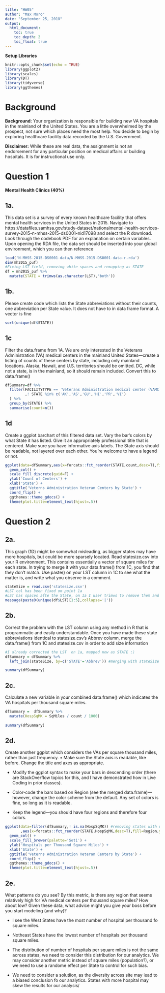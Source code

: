 ```yaml
---
title: "HW05"
author: "Max Moro"
date: "September 25, 2018"
output:
  html_document:
    toc: true
    toc_depth: 2
    toc_float: true
---
```


**Setup Libraries **

```r
knitr::opts_chunk$set(echo = TRUE)
library(ggplot2)
library(scales)
library(DT)
library(tidyverse)
library(ggthemes)
```

# Background

**Background:** Your organization is responsible for building new VA hospitals in the mainland of the United States. You are a little overwhelmed by the prospect, not sure which places need the most help. You decide to begin by exploring healthcare facility data recorded by the U.S. Government.

**Disclaimer:** While these are real data, the assignment is not an endorsement for any particular position on medical affairs or building hospitals. It is for instructional use only.

# Question 1 

**Mental Health Clinics (40%)**


## 1a.

This data set is a survey of every known healthcare facility that offers mental health services in the United States in 2015. Navigate to https://datafiles.samhsa.gov/study-dataset/nationalmental-health-services-survey-2015-n-mhss-2015-ds0001-nid17098 and select the R download. Look through the codebook PDF for an explanation on certain variables. Upon opening the RDA file, the data set should be inserted into your global environment, which you can then reference

```r
load('N-MHSS-2015-DS0001-data/N-MHSS-2015-DS0001-data-r.rda')
dim(mh2015_puf)
#Fixing LST field, removing white spaces and remapping as STATE
df = mh2015_puf %>%
  mutate(STATE = trimws(as.character(LST),'both'))
```

## 1b.

Please create code which lists the State abbreviations without their counts, one abbreviation per State value. It does not have to in data frame format. A vector is fine

```r
sort(unique(df$STATE))
```

## 1c

Filter the data.frame from 1A. We are only interested in the Veterans Administration (VA) medical centers in the mainland United States—create a listing of counts of these centers by state, including only mainland locations. Alaska, Hawaii, and U.S. territories should be omitted. DC, while not a state, is in the mainland, so it should remain included. Convert this to data.frame()


```r
dfSummary=df %>%
  filter(FACILITYTYPE == 'Veterans Administration medical center (VAMC) or other VA health care facility'
         ,! STATE %in% c('AK','AS','GU','HI','PR','VI')
  ) %>%
  group_by(STATE) %>%
  summarise(count=n())
```

## 1d

Create a ggplot barchart of this filtered data set. Vary the bar’s colors by what State it has listed. Give it an appropriately professional title that is centered. Make sure you have informative axis labels. The State axis should be readable, not layered over each other. You’re welcome to have a legend or not.

```r
ggplot(data=dfSummary,aes(x=forcats::fct_reorder(STATE,count,desc=T),fill=STATE,y=count)) +
  geom_col() +
  scale_fill_discrete(guid=F) +
  ylab('Count of Centers') +
  xlab('State') +
  ggtitle('Veterns Administration Veteran Centers by State') +
  coord_flip() +
  ggthemes::theme_gdocs() +
  theme(plot.title=element_text(hjust=.5))
```

# Question 2

## 2a.

This graph (1D) might be somewhat misleading, as bigger states may have more hospitals, but could be more sparsely located. Read statesize.csv into your R environment. This contains essentially a vector of square miles for each state. In trying to merge it with your data.frame() from 1C, you find that they don’t match. Use paste() on your LST column in 1C to see what the matter is, and write what you observe in a comment.

```r
stateSize = read.csv('statesize.csv')
#LST col has been fixed on point 1a
#LST has spaces afte the State, on 1a I user trimws to remove them and mapped the new value to STATE column
message(paste0(unique(df$LST)[1:5],collapse='|'))
```

## 2b.

Correct the problem with the LST column using any method in R that is programmatic and easily understandable. Once you have made these state abbreviations identical to statesize.csv’s Abbrev column, merge the data.frame() from 1C and statesize.csv in order to add size information

```r
#I already corrected the LST  on 1a, mapped now as STATE :)
dfSummary = dfSummary %>%
  left_join(stateSize, by=c('STATE'='Abbrev')) #merging with stateSize

summary(dfSummary)
```

## 2c.

Calculate a new variable in your combined data.frame() which indicates the VA hospitals per thousand square miles.

```r
dfSummary =  dfSummary %>%
  mutate(HospSqMK = SqMiles / count / 1000)  
  
summary(dfSummary)
```

## 2d.

Create another ggplot which considers the VAs per square thousand miles, rather than just frequency. • Make sure the State axis is readable, like before. Change the title and axes as appropriate.

- Modify the ggplot syntax to make your bars in descending order (there are StackOverflow topics for this, and I have demonstrated how in Live Coding in prior classes).

- Color-code the bars based on Region (see the merged data.frame)—however, change the color scheme from the default. Any set of colors is fine, so long as it is readable.

- Keep the legend—you should have four regions and therefore four colors. 

```r
ggplot(data=filter(dfSummary,! is.na(HospSqMK)) #removing states with no SqM (DC)
       ,aes(x=forcats::fct_reorder(STATE,HospSqMK,desc=T),fill=Region,y=HospSqMK)) +
  geom_col() +
  scale_fill_brewer(palette='Set1') +
  ylab('Hospitals per Thousand Square Miles') +
  xlab('State') +
  ggtitle('Veterns Administration Veteran Centers by State') +
  coord_flip() +
  ggthemes::theme_gdocs() +
  theme(plot.title=element_text(hjust=.5))
```

## 2e. 

What patterns do you see? By this metric, is there any region that seems relatively high for VA medical centers per thousand square miles? How about low? Given these data, what advice might you give your boss before you start modeling (and why)?

- I see the West States have the most number of hospital per thousand fo square miles.

- Notheast States have the lowest number of hospitals per thousand square miles.

- The distribution of number of hospitals per square miles is not the same across states, we need to consider this distribution for our analytics. We may consider another metric instead of square miles (population?), or we need to use a randome effect per State to control for such bias.

- We need to consider a solutiion, as the diversity across site may lead to a biased conclusion fo our analytics. States with more hospital may skew the results for our analysis/
